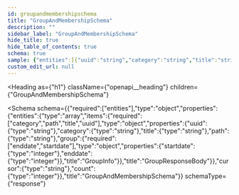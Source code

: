 ```yaml
---
id: groupandmembershipschema
title: "GroupAndMembershipSchema"
description: ""
sidebar_label: "GroupAndMembershipSchema"
hide_title: true
hide_table_of_contents: true
schema: true
sample: {"entities":[{"uuid":"string","category":"string","title":"string","path":"string","group":{"startdate":0,"enddate":0}}],"cursor":"string","count":0}
custom_edit_url: null
---
```



<Heading
  as={"h1"}
  className={"openapi__heading"}
  children={"GroupAndMembershipSchema"}
>
</Heading>





<Schema
  schema={{"required":["entities"],"type":"object","properties":{"entities":{"type":"array","items":{"required":["category","path","title","uuid"],"type":"object","properties":{"uuid":{"type":"string"},"category":{"type":"string"},"title":{"type":"string"},"path":{"type":"string"},"group":{"required":["enddate","startdate"],"type":"object","properties":{"startdate":{"type":"integer"},"enddate":{"type":"integer"}},"title":"GroupInfo"}},"title":"GroupResponseBody"}},"cursor":{"type":"string"},"count":{"type":"integer"}},"title":"GroupAndMembershipSchema"}}
  schemaType={"response"}
>
  
</Schema>
            